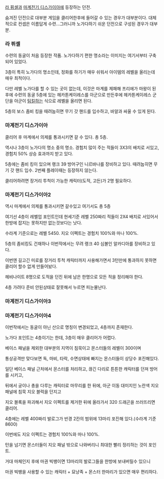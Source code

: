 [[라 퓌셀]]과 [[마계전기 디스가이아]]에 등장하는 던전.

숨겨진 던전으로 대부분 게임을 클리어한후에 들어갈 수 있는 경우가 대부분이다. 대체적으로 컨셉은 이름답게 수련...그러니까 노가다하기 쉬운 던전으로 구성된 경우가 대부분.

=== 라 퓌셀 ===
수련의 동굴이 처음 등장한 작품. 노가다하기 편한 명소라는 이미지는 여기서부터 구축되어 있었다.

3층이 특히 노가다의 명소인데, 정화를 하기가 매우 쉬워서 아이템의 레벨을 올리는데 매우 최적이다.

다만 레벨 노가다를 할 수 있는 곳이 없는데, 이것은 마계를 제패해 프리에가 마왕이 된 후에 수련의 동굴 5층에 있는 헤카톤케이레스를 아군으로 만든후에 헤카톤케이레스 군단을 아군이 [[팀킬]]하는 식으로 레벨을 올리면 된다.

5층의 보스 좀비 킹을 때려눕히면 무기 갓 핸드를 입수하고, 바알과 싸울 수 있게 된다.

=== 마계전기 디스가이아 ===
클리어 후 마계에서 의제를 통과시키면 갈 수 있다. 총 5층.

역시나 3층이 노가다의 명소 중의 명소. 경험치 많이 주는 적들이 3X3의 배치로 서있고, 경험치 50% 상승 효과까지 받고 있다. 

5층에는 좀비 킹이 있으며 랭크 39 방어구인 니르바나를 장비하고 있다. 때려눕히면 무기 갓 핸드 입수. 2번째 플레이때는 등장하지 않는다.

클리어하려면 장거리 투척이 가능한 캐릭터(도적, 고든)가 2명 필요하다.

=== 마계전기 디스가이아2 ===
역시 마계에서 의제를 통과시키면 갈수있고 여기서도 총 5층

여기선 4층이 레벨업 포인트인데 현세기준 레벨 250짜리 적들이 2X4 배치로 서있어서 한방에 잡지는 못하지만 없는것보다는 낫다.

수라계 기준으로는 레벨 5450. 지오 이펙트는 경험치 100%와 마나 100%.

5층의 좀비킹도 건재하나 이번작에서는 무려 랭크 40 심볼인 알카디아를 장비하고 있다.

이번엔 길고긴 미로를 장거리 투척 캐릭터까지 사용해가면서 3턴만에 통과하지 못하면 클리어 할수 없게 만들어놨다.

헤비나이트 8명으로 도적을 던진 뒤에 남은 한명으로 모든 적을 정리해야 한다.

4층 가려다 준비 안된상태로 잘못해서 누르면 피눈물난다.

=== 마계전기 디스가이아3 ===

=== 마계전기 디스가이아4 ===

이번작에서는 동굴이 아닌 산으로 명칭이 변경되었고, 4층까지 존재한다.

노가다 포인트는 4층이기는 한데, 3층이 매우 클리어가 어렵다.

베이스 패널을 제외한 대부분의 지역이 침묵이고 몬스터들의 레벨이 300이며

통상공격만 맞다보면 독, 마비, 타락, 수면상태에 빠지는 몬스터들이 상당수 포진해있다.

일단 베이스 패널 근처에서 몬스터를 처리하고, 끊긴 다리로 튼튼한 캐릭터를 던져 방어를 시키고,

뒤에서 궁이나 총을 다루는 캐릭터로 마무리를 한 뒤에, 아군 이동 대미지인 노란색 지오 패널에 침묵 지오 블럭을 던지고

지오 블록을 파괴해서 지오 이펙트를 제거한 뒤에 올라가서 320 드래곤을 쓰러뜨리면 클리어.

4층에는 레벨 400짜리 발로그가 반경 2칸의 범위에 13마리 포진해 있다.(수라계 기준 8600)

이번에도 지오 이펙트는 경험치 100%와 마나 100%.

턴을 넘기면 몬스터들이 지오 패널 밖으로 나와버리니 최대한 빨리 정리하는 것이 포인트.

거대 마체인지 후에 마권 빅뱅이면 13마리의 발로그들을 한방에 보내버릴수 있으니

마권 빅뱅을 사용할 수 있는 캐릭터 + 묘냥족 + 몬스터 한마리가 있으면 매우 편리하다.
